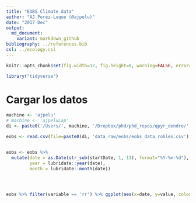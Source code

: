 ```yaml
---
title: "EOBS Climate data"
author: "AJ Perez-Luque (@ajpelu)"
date: "2017 Dec"
output:
  md_document:
    variant: markdown_github
bibliography: ../references.bib 
csl: ../ecology.csl
---
```


```r
knitr::opts_chunk$set(fig.width=12, fig.height=8, warning=FALSE, error=TRUE, message=FALSE)
```


```r
library("tidyverse")
```

# Cargar los datos
```r
machine <- 'ajpelu'
# machine <- 'ajpeluLap'
di <- paste0('/Users/', machine, '/Dropbox/phd/phd_repos/qpyr_dendro/', sep = '')
```

```r
eobs <- read.csv(file=paste0(di, 'data_raw/eobs/eobs_data_robles.csv'), header=TRUE, sep=',')


eobs <- eobs %>% 
  mutate(date = as.Date(str_sub(startDate, 1, 11), format="%Y-%m-%d"), 
         year = lubridate::year(date), 
         month = lubridate::month(date))




eobs %>% filter(variable == 'rr') %>% ggplot(aes(x=date, y=value, colour=loc)) + geom_line() 


```